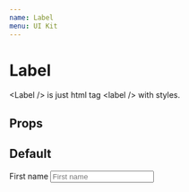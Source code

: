 ```yaml
---
name: Label
menu: UI Kit
---
```



# Label

\<Label \/> is just html tag \<label \/> with styles.

## Props

<Props of={Label} />

## Default

<Playground>
  <div style={{ fontSize: '14px' }}>
    <Label htmlFor="first-name" style={{ marginBottom: '6px' }}>
      First name
    </Label>
    <Input id="first-name" placeholder="First name" width="full" />
  </div>
</Playground>

